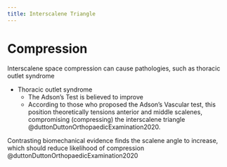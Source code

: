```yaml
---
title: Interscalene Triangle
---
```





# Compression

Interscalene space compression can cause pathologies, such as thoracic outlet syndrome


- Thoracic outlet syndrome
    - The Adson's Test is believed to improve
    - According to those who proposed the Adson's Vascular test, this position theoretically tensions anterior and middle scalenes, compromising (compressing) the interscalene triangle @duttonDuttonOrthopaedicExamination2020.

Contrasting biomechanical evidence finds the scalene angle to increase, which should reduce likelihood of compression @duttonDuttonOrthopaedicExamination2020